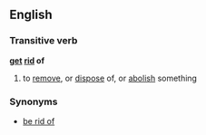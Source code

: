 ==English==
===Transitive verb===
'''[[get]] [[rid]] of'''

# to [[remove]], or [[dispose]] of, or [[abolish]] something
===Synonyms===
*[[be rid of]]